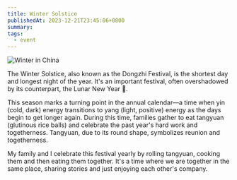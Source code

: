 ```yaml
---
title: Winter Solstice
publishedAt: 2023-12-21T23:45:06+0800
summary:
tags:
  - event
---
```


<Image src="/images/winter.png" alt="Winter in China" />

The Winter Solstice, also known as the Dongzhi Festival, is the shortest day and longest night of the year. It's an important festival, often overshadowed by its counterpart, the Lunar New Year 🧨.

This season marks a turning point in the annual calendar—a time when yin (cold, dark) energy transitions to yang (light, positive) energy as the days begin to get longer again. During this time, families gather to eat tangyuan (glutinous rice balls) and celebrate the past year's hard work and togetherness. Tangyuan, due to its round shape, symbolizes reunion and togetherness.

My family and I celebrate this festival yearly by rolling tangyuan, cooking them and then eating them together. It's a time where we are together in the same place, sharing stories and just enjoying each other's company.

